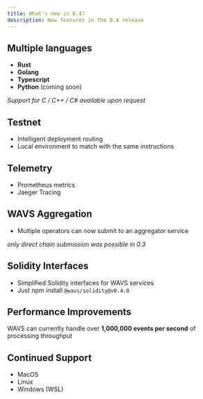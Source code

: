 ```yaml
---
title: What's new in 0.4?
description: New features in the 0.4 release
---
```


## Multiple languages

- **Rust**
- **Golang**
- **Typescript**
- **Python** (coming soon)

*Support for C / C++ / C# available upon request*

## Testnet

- Intelligent deployment routing
- Local environment to match with the same instructions


## Telemetry

- Prometheus metrics
- Jaeger Tracing

## WAVS Aggregation

- Multiple operators can now submit to an aggregator service

*only direct chain submission was possible in 0.3*

## Solidity Interfaces

- Simplified Solidity interfaces for WAVS services
- Just npm install `@wavs/solidity@v0.4.0`


## Performance Improvements

WAVS can currently handle over **1,000,000 events per second** of processing throughput

## Continued Support

- MacOS
- Linux
- Windows (WSL)


